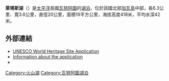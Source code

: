 {{Infobox lake
 | lake_name = 萊塔斯湖
 | image_lake = Mount_Gharat_and_Lake_Letas.jpg
 | caption_lake = 
 | image_bathymetry = Map-Gaua-Vanuatu.png
 | caption_bathymetry = 
 | location = [[加瓦島|加瓦島]]
 | coords = {{coord|14|17|S|167|32|E|region:VU_type:waterbody_source:GNS-enwiki|display=inline,title}}
 | type = 
 | inflow = 
 | outflow = 
 | catchment = 
 | basin_countries = {{flag|Vanuatu}}
 | length = 6.3 km
 | width = 3.6 km
 | area = 19 km²
 | depth = 42 m
 | max-depth = 350 m
 | volume = 800,000,000 m³
 | residence_time = 
 | shore = 
 | elevation = 600 m
 | islands = 
 | cities = 
}}

'''萊塔斯湖'''（{{lang-en|'''Lake Letas'''}}）是[[太平洋|太平洋]]島國[[瓦努阿圖|瓦努阿圖]]的[[湖泊|湖泊]]，位於該國北部[[加瓦島|加瓦島]]中部，長6.3公里、寬3.6公里，直徑20公里，面積19平方公里，海拔高度418米，平均水深42米。

==外部連結==
* [http://whc.unesco.org/en/tentativelists/1974/ UNESCO World Heritage Site Application] {{WebCite|url=https://www.webcitation.org/676J6fZbb?url=http://whc.unesco.org/en/tentativelists/1974/ |date=20120421231722 |dateformat=iso }}
* [https://web.archive.org/web/20090401053215/http://www.vanuatuculture.org/vchss/20061227_tentative_list.shtml Information about the application]
* {{PDF|[http://ramsar.wetlands.org/Portals/15/Republic_of_Vanuatu.pdf Research on the Islands]|169 KB}}

{{DEFAULTSORT:Letas}}
[[Category:火山湖|Category:火山湖]]
[[Category:瓦努阿圖湖泊|Category:瓦努阿圖湖泊]]


{{Vanuata-stub}}